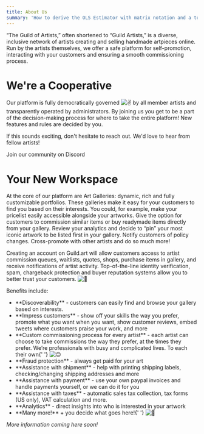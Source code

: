 ```yaml
---
title: About Us
summary: 'How to derive the OLS Estimator with matrix notation and a tour of math typesetting using markdown with the help of KaTeX.'
---
```


“The Guild of Artists,” often shortened to “Guild Artists,” is a diverse, inclusive network of artists creating and selling handmade artpieces online. Run by the artists themselves, we offer a safe platform for self-promotion, interacting with your customers and ensuring a smooth commissioning process.

# We're a Cooperative

Our platform is fully democratically governed <img className="emoji" draggable="false" alt="✌️" src="https://twemoji.maxcdn.com/v/13.1.0/svg/270c.svg"/> by all member artists and transparently operated by administrators. By joining us you get to be a part of the decision-making process for where to take the entire platform! New features and rules are decided by you.

If this sounds exciting, don't hesitate to reach out. We'd love to hear from fellow artists!


<LinkTo href="https://join.guild.art/">Join our community on Discord</LinkTo>

# Your New Workspace

At the core of our platform are Art Galleries: dynamic, rich and fully customizable portfolios. These galleries make it easy for your customers to find you based on their interests. You could, for example, make your pricelist easily accessible alongside your artworks. Give the option for customers to commission similar items or buy readymade items directly from your gallery. Review your analytics and decide to “pin” your most iconic artwork to be listed first in your gallery. Notify customers of policy changes. Cross-promote with other artists and do so much more!

Creating an account on Guild.art will allow customers access to artist commission queues, waitlists, quotes, shops, purchase items in gallery, and receive notifications of artist activity. Top-of-the-line identity verification, spam, chargeback protection and buyer reputation systems allow you to better trust your customers. <img className="emoji" draggable="false" alt="🤝" src="https://twemoji.maxcdn.com/v/13.1.0/svg/1f91d.svg"/>

Benefits include:

<div className="not-prose">
  <ul className="checklist">
    <li>
      **Discoverability** - customers can easily find and browse your gallery based on interests.
    </li>
    <li>
      **Impress customers** - show off your skills the way you prefer, promote what you want when
      you want, show customer reviews, embed tweets where customers praise your work, and more
    </li>
    <li>
      **Custom commissioning process for every artist** - each artist can choose to take commissions
      the way they prefer, at the times they prefer. We’re professionals with busy and complicated
      lives. To each their own{' '}
      <img
        className="emoji"
        draggable="false"
        alt="😉"
        src="https://twemoji.maxcdn.com/v/13.1.0/svg/1f609.svg"
      />
    </li>
    <li>**Fraud protection** - always get paid for your art</li>
    <li>
      **Assistance with shipment** - help with printing shipping labels, checking/changing shipping
      addresses and more
    </li>
    <li>
      **Assistance with payment** - use your own paypal invoices and handle payments yourself, or we
      can do it for you
    </li>
    <li>
      **Assistance with taxes** - automatic sales tax collection, tax forms (US only), VAT
      calculation and more.
    </li>
    <li>**Analytics** - direct insights into who is interested in your artwork</li>
    <li>
      **Many more!** + you decide what goes here!{' '}
      <img
        className="emoji"
        draggable="false"
        alt="🤩"
        src="https://twemoji.maxcdn.com/v/13.1.0/svg/1f929.svg"
      />
    </li>
  </ul>
</div>

_More information coming here soon!_
